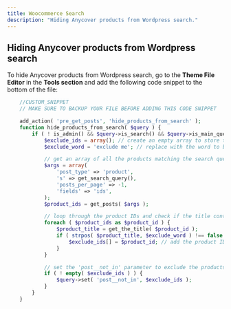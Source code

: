 ```yaml
---
title: Woocommerce Search
description: "Hiding Anycover products from Wordpress search."
---
```

## Hiding Anycover products from Wordpress search
To hide Anycover products from Wordpress search, go to the **Theme File Editor** in the **Tools section** and add the following code snippet to the bottom of the file:

```php
    //CUSTOM_SNIPPET
    // MAKE SURE TO BACKUP YOUR FILE BEFORE ADDING THIS CODE SNIPPET

    add_action( 'pre_get_posts', 'hide_products_from_search' );
    function hide_products_from_search( $query ) {
        if ( ! is_admin() && $query->is_search() && $query->is_main_query() ) {
            $exclude_ids = array(); // create an empty array to store the IDs of the products to be excluded
            $exclude_word = 'exclude me'; // replace with the word to be excluded from the search results

            // get an array of all the products matching the search query
            $args = array(
                'post_type' => 'product',
                's' => get_search_query(),
                'posts_per_page' => -1,
                'fields' => 'ids',
            );
            $product_ids = get_posts( $args );

            // loop through the product IDs and check if the title contains the exclude word
            foreach ( $product_ids as $product_id ) {
                $product_title = get_the_title( $product_id );
                if ( strpos( $product_title, $exclude_word ) !== false ) {
                    $exclude_ids[] = $product_id; // add the product ID to the exclude array
                }
            }

            // set the 'post__not_in' parameter to exclude the products matching the exclude pattern
            if ( ! empty( $exclude_ids ) ) {
                $query->set( 'post__not_in', $exclude_ids );
            }
        }
    }
```